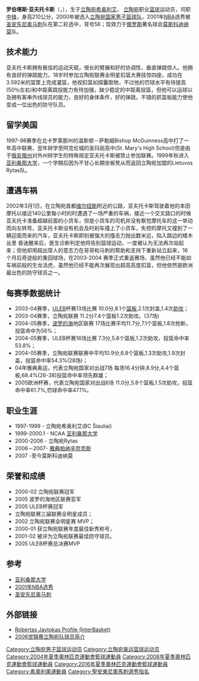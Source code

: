 {{Infobox NBA Player
| name = -{罗伯塔斯·亚夫托卡斯}-<br />Robertas Javtokas
| image = Robertas Javtokas.jpg
| position = [[中锋|中锋]]
| height_ft    = 6
| height_in    = 11
| weight_lb    = 270
| nationality = {{LTU}}
| team = 莫斯科迪纳莫
| birth_date = {{Birth date and age|1980|3|20}}
| birth_place = {{LTU}}希奥利艾县
| draft_round = 2
| draft_pick = 56
| draft_year = 2001
| draft_team = [[圣安东尼奥马刺|圣安东尼奥马刺]]
| career_start = 1999年
| awards = 立陶宛联赛年度最佳新秀(2001)<br>立陶宛联赛最佳防守球员(2001)<br>立陶宛联赛全明星赛MVP(2001)<br>ULEB杯赛总决赛MVP(2005)<br>3次入选立陶宛联赛全明星阵容
}}

'''罗伯塔斯·亚夫托卡斯'''（{{lang-lt|'''Robertas Javtokas'''}}，{{bd|1980年|3月20日|catIdx=J亚}}），生于[[立陶宛|立陶宛]][[希奥利艾|希奥利艾]]， [[立陶宛|立陶宛]]职业[[篮球|篮球]]运动员，司职[[中锋|中锋]]，身高210公分，2000年被选入[[立陶宛国家男子篮球队|立陶宛国家男子篮球队]]，2001年[[NBA|NBA]]选秀被[[圣安东尼奥马刺|圣安东尼奥马刺]]队在第二轮选中，背号56；现效力于[[俄罗斯|俄罗斯]]著名球会[[莫斯科迪纳莫|莫斯科迪纳莫]]队。

==技术能力==
亚夫托卡斯拥有极佳的运动天赋，很长的臂展和好的协调性，垂直弹跳惊人。他拥有良好的弹跳能力，18岁时参加立陶宛联赛全明星扣篮大赛技惊四座，成功在3.592米的篮筐上完成灌篮，他视扣篮如探囊取物，不过他的罚球水平有待提高(50％左右)和中距离跳投能力有待加强，缺少稳定的中距离投篮，但他可以运球以及拥有客串外线球员的能力，良好的身体条件，好的弹跳，不错的抓篮板能力使他变成一位出色的防守队员。

==留学美国==
1997-98赛季在北卡罗莱那州的温斯顿－萨勒姆Bishop McGuinness高中打了一年高中联赛，翌年转学至阿克伦城的圣玛丽高中(St. Mary's High School)但是由于[[俄亥俄州|俄亥俄州]]对外州转学生的特殊规定亚夫托卡斯被禁止参加联赛。1999年秋进入[[亚利桑那大学|亚利桑那大学]]，一个学期后因为不甘心长期坐板凳从而返回立陶宛加盟的Lietuvos Rytas队。

==遭遇车祸==
2002年3月1日，在立陶宛首都[[维尔纽斯|维尔纽斯]]附近的公路，亚夫托卡斯驾驶着他的本田摩托以接近140公里每小时的时遭遇了一场严重的车祸，接近一个交叉路口的时候亚夫托卡准备超越前面的小货车，但是小货车的司机并没有察觉摩托车的这一举动而向左转弯，亚夫托卡斯没有机会及时刹车撞上了小货车，失控的摩托又撞到了一辆迎面而来的汽车，亚夫托卡斯即刻被强大的撞击力抛出数米远，陷入路边的矮木丛里 昏迷醒来后，医生诊断判定他将告别篮球运动，一度被认为无法再次站起来；但他却用超出常人的意志力在哥哥和马刺的帮助和支持下重新站立起来，16个月后奇迹般的重回球场，在2003-2004 赛季正式重返赛场，虽然他已经不能如车祸前般的生龙活虎，虽然他已经不能再次展现出超高高度扣篮，但他依然是欧洲最出色的防守球员之一。

== 每赛季数据统计 ==
*2003-04赛季，[[ULEB|ULEB]]杯赛13场比赛  10.0分,8.1个[[篮板球|篮板]],2.1次封盖,1.4次[[助攻|助攻]]； 
*2003-04赛季，立陶宛联赛  11.2分7.4个篮板1.2次助攻。(37场)
*2004-05赛季，[[波罗的海|波罗的海]]地区联赛 17场比赛平均11.7分,7.1个篮板,1.8次抢断，投篮命中为56%；
*2004-05赛季，ULEB杯赛16场比赛 7.3分,5.8个篮板,1.2次助攻，投篮命中率53.8%；
*2004-05赛季，立陶宛联赛联赛中平均10.9分,6.8个篮板,1.3次助攻,1.9次封盖，投篮命中率54.3%(28场)；
*04年雅典奥运，代表立陶宛国家对出战7场 每场16.4分钟,8.9分,4.4个篮板,68.4%(26-38)投篮命中率领先群雄；
*2005欧洲杯赛，代表立陶宛国家对出战6场 11.0分,5.8个篮板,1.5次助攻，投篮命中率61.7%,罚球命中率47.1%。

== 职业生涯 ==
*1997-1999 - 立陶宛希奥利艾(BC Šiauliai)
*1999-2000.1 - NCAA [[亚利桑那大学|亚利桑那大学]]
*2000-2006 - 立陶宛Rytas
*2006－2007- [[雅典|雅典]][[帕纳辛奈克斯|帕纳辛奈克斯]]
*2007 -至今莫斯科迪纳莫
== 荣誉和成绩 ==
* 2000-02 立陶宛联赛冠军
* 2005 波罗的海地区联赛亚军 
* 2005 ULEB杯赛冠军
* 立陶宛联赛三届联赛全明星成员；
* 2002 立陶宛联赛全明星赛 MVP；
* 2000-01 获立陶宛联赛年度最佳新秀称号，
* 2001-02 被评为立陶宛联赛最佳防守球员。
* 2005 ULEB杯赛总决赛MVP

==参考==
* [[亚利桑那大学|亚利桑那大学]]
* [[2001年NBA选秀|2001年NBA选秀]]
* [[圣安东尼奥马刺|圣安东尼奥马刺]]

== 外部链接 ==
* [http://www.interbasket.net/players/javtokas.htm Robertas Javtokas Profile (InterBasket)]
* [https://web.archive.org/web/20070226090107/http://www.hoopchina.com/articles/events/others/2006-08-12/1346.html 2006世锦赛立陶宛队球员简介]

{{2001 NBA Draft}}
{{欧洲杯总决赛最有价值球员}}
{{2004年夏季奥运会立陶宛男子篮球阵容}}
{{2006年男篮世锦赛立陶宛队阵容}}
{{2008年夏季奥运会立陶宛男子篮球阵容}}
{{2010年男篮世锦赛立陶宛队阵容}}
{{2016年夏季奥运会立陶宛男子篮球阵容}}

{{Authority control}}
{{DEFAULTSORT:Javtokas, Robertas}}
[[Category:立陶宛男子篮球运动员|Category:立陶宛男子篮球运动员]]
[[Category:立陶宛奥运篮球运动员|Category:立陶宛奥运篮球运动员]]
[[Category:2004年夏季奧林匹克運動會籃球運動員|Category:2004年夏季奧林匹克運動會籃球運動員]]
[[Category:2008年夏季奧林匹克運動會籃球運動員|Category:2008年夏季奧林匹克運動會籃球運動員]]
[[Category:2016年夏季奧林匹克運動會籃球運動員|Category:2016年夏季奧林匹克運動會籃球運動員]]
[[Category:希奧利奧運動員|Category:希奧利奧運動員]]
[[Category:聖安東尼奧馬刺選秀指名|Category:聖安東尼奧馬刺選秀指名]]